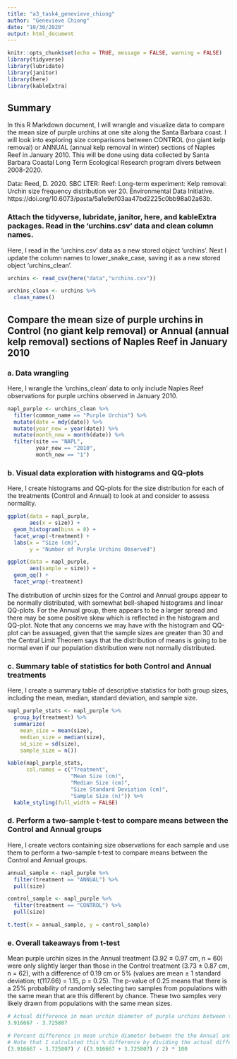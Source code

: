 ```yaml
---
title: "a3_task4_genevieve_chiong"
author: "Genevieve Chiong"
date: "10/30/2020"
output: html_document
---
```


```r
knitr::opts_chunk$set(echo = TRUE, message = FALSE, warning = FALSE)
library(tidyverse)
library(lubridate)
library(janitor)
library(here)
library(kableExtra)
```

## Summary

In this R Markdown document, I will wrangle and visualize data to compare the mean size of purple urchins at one site along the Santa Barbara coast. I will look into exploring size comparisons between CONTROL (no giant kelp removal) or ANNUAL (annual kelp removal in winter) sections of Naples Reef in January 2010. This will be done using data collected by Santa Barbara Coastal Long Term Ecological Research program divers between 2008-2020.  

Data: Reed, D. 2020. SBC LTER: Reef: Long-term experiment: Kelp removal: Urchin size frequency distribution ver 20. Environmental Data Initiative. https://doi.org/10.6073/pasta/5a1e9ef03aa47bd2225c0bb98a02a63b. 

### Attach the tidyverse, lubridate, janitor, here, and kableExtra packages. Read in the 'urchins.csv' data and clean column names. 

Here, I read in the 'urchins.csv' data as a new stored object 'urchins'. Next I update the column names to lower_snake_case, saving it as a new stored object 'urchins_clean'. 

```r
urchins <- read_csv(here("data","urchins.csv"))

urchins_clean <- urchins %>% 
  clean_names()
```

## Compare the mean size of purple urchins in Control (no giant kelp removal) or Annual (annual kelp removal) sections of Naples Reef in January 2010 

### a. Data wrangling 

Here, I wrangle the 'urchins_clean' data to only include Naples Reef observations for purple urchins observed in January 2010. 

```r
napl_purple <- urchins_clean %>% 
  filter(common_name == "Purple Urchin") %>% 
  mutate(date = mdy(date)) %>% 
  mutate(year_new = year(date)) %>% 
  mutate(month_new = month(date)) %>% 
  filter(site == "NAPL",
         year_new == "2010",
         month_new == "1")
```

### b. Visual data exploration with histograms and QQ-plots

Here, I create histograms and QQ-plots for the size distribution for each of the treatments (Control and Annual) to look at and consider to assess normality. 

```r
ggplot(data = napl_purple,
       aes(x = size)) + 
  geom_histogram(bins = 8) + 
  facet_wrap(~treatment) +
  labs(x = "Size (cm)",
       y = "Number of Purple Urchins Observed")
```

```r
ggplot(data = napl_purple,
       aes(sample = size)) +
  geom_qq() +
  facet_wrap(~treatment)
```

The distribution of urchin sizes for the Control and Annual groups appear to be normally distributed, with somewhat bell-shaped histograms and linear QQ-plots. For the Annual group, there appears to be a larger spread and there may be some positive skew which is reflected in the histogram and QQ-plot. Note that any concerns we may have with the histogram and QQ-plot can be assuaged, given that the sample sizes are greater than 30 and the Central Limit Theorem says that the distribution of means is going to be normal even if our population distribution were not normally distributed. 

### c. Summary table of statistics for both Control and Annual treatments 

Here, I create a summary table of descriptive statistics for both group sizes, including the mean, median, standard deviation, and sample size. 

```r
napl_purple_stats <- napl_purple %>% 
  group_by(treatment) %>% 
  summarize(
    mean_size = mean(size),
    median_size = median(size),
    sd_size = sd(size),
    sample_size = n())

kable(napl_purple_stats,
      col.names = c("Treatment",
                    "Mean Size (cm)",
                    "Median Size (cm)",
                    "Size Standard Deviation (cm)",
                    "Sample Size (n)")) %>% 
  kable_styling(full_width = FALSE)
```

### d. Perform a two-sample t-test to compare means between the Control and Annual groups

Here, I create vectors containing size observations for each sample and use them to perform a two-sample t-test to compare means between the Control and Annual groups. 

```r
annual_sample <- napl_purple %>% 
  filter(treatment == "ANNUAL") %>% 
  pull(size)

control_sample <- napl_purple %>% 
  filter(treatment == "CONTROL") %>% 
  pull(size)

t.test(x = annual_sample, y = control_sample)
```

### e. Overall takeaways from t-test 

Mean purple urchin sizes in the Annual treatment (3.92 $\pm$ 0.97 cm, n = 60) were only slightly larger than those in the Control treatment (3.73 $\pm$ 0.87 cm, n = 62), with a difference of 0.19 cm or 5% (values are mean $\pm$ 1 standard deviation; t(117.66) = 1.15, p = 0.25). The p-value of 0.25 means that there is a 25% probability of randomly selecting two samples from populations with the same mean that are this different by chance. These two samples very likely drawn from populations with the same mean sizes. 

```r
# Actual difference in mean urchin diameter of purple urchins between the Annual and Control groups
3.916667 - 3.725807

# Percent difference in mean urchin diameter between the the Annual and Control groups
# Note that I calculated this % difference by dividing the actual difference by the average of the two means 
(3.916667 - 3.725807) / ((3.916667 + 3.725807) / 2) * 100
```
